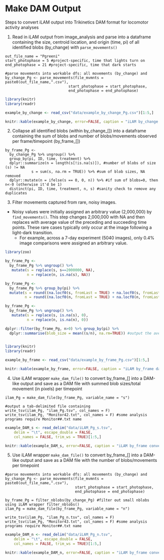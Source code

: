 # Make DAM Output

Steps to convert iLAM output into Trikinetics DAM format for locomotor activity analyses

1.  Read in iLAM output from image_analysis and parse into a dataframe containing the size, centroid location, and origin (time, pi) of all identified blobs (by_change) with `parse_movements()`

```         
out_file_name = "Pgreeni"
start_photophase = 5 #project-specific, time that lights turn on
end_photophase = 21 #project-specific, time that dark starts

#parse movements into workable dfs: all movements (by_change) and
by_change_Pg <- parse_movements(file_mvmnts = paste0(out_file_name,".csv"),
                             start_photophase = start_photophase,
                             end_photophase = end_photophase)
```

```r
library(knitr)
library(readr)

example_by_change <- read_csv("data/example_by_change_Pg.csv")[1:5,]

knitr::kable(example_by_change, error=FALSE, caption = "iLAM by_change data frame")

```

2.  Collapse all identified blobs (within by_change\_[]) into a dataframe containing the sum of blobs and number of blobs/movements observed per frame/timepoint (by_frame\_[])

```         
by_frame_Pg <- 
  by_change_Pg %>% ungroup() %>% 
  group_by(pi, ID, time, treatment) %>%
  dplyr::summarize(n = length(s[!is.na(s)]), #number of blobs of size (s) != NA
            s = sum(s, na.rm = TRUE)) %>% #sum of blob sizes, NA removed
  dplyr::mutate(n = ifelse(s == 0, 0, n)) %>% #if sum of blobs=0, then n<-0 (otherwise it'd be 1)
  distinct(pi, ID, time, treatment, n, s) #sanity check to remove any duplicates
```

3.  Filter movements captured from rare, noisy images.

-   Noisy values were initially assigned an arbitrary value (2,000,000) by `find_movements()`. This step changes 2,000,000 with NA and then replaces with average value of the preceding and succeeding time points. These rare cases typically only occur at the image following a light-dark transition.
    -   For example, across a 7-day experiment (5040 images), only 0.4% image comparisons were assigned an arbitrary value.

``` R
library(zoo)

by_frame_Pg <-
  by_frame_Pg %>% ungroup() %>%
   mutate(s = replace(s, s==2000000, NA),
          n = replace(n, is.na(s), NA))

by_frame_Pg <-
  by_frame_Pg %>% group_by(pi) %>%
  mutate(s = round((na.locf0(s, fromLast = TRUE) + na.locf0(s, fromLast = FALSE))/2,0),
         n = round((na.locf0(n, fromLast = TRUE) + na.locf0(n, fromLast = FALSE))/2,0)) %>% ungroup()

by_frame_Pg <-
  by_frame_Pg %>% ungroup() %>%
   mutate(s = replace(s, is.na(s), 0),
          n = replace(n, is.na(n), 0))

dplyr::filter(by_frame_Pg, n>0) %>% group_by(pi) %>%
  dplyr::summarise(blob_size = mean((s/n), na.rm=TRUE)) #output the average blob size
  
```

```r
library(knitr)
library(readr)

example_by_frame <- read_csv("data/example_by_frame_Pg.csv")[1:5,]

knitr::kable(example_by_frame, error=FALSE, caption = "iLAM by_frame data frame")

```

4.  Use iLAM wrapper `make_dam_file()` to convert by_frame\_[] into a DAM-like output and save as a DAM file with summed blob sizes/total movement (in pixels) per timepoint

```         
ilam_Pg = make_dam_file(by_frame_Pg, variable_name = "s") 

#output a tab-delimited file containing 
write_tsv(ilam_Pg, "ilam_Pg.tsv", col_names = F)
write_tsv(ilam_Pg, "Monitor42.txt", col_names = F) #some analysis programs require Monitor##.txt name
```

```r

example_DAM_s <- read_delim("data/iLAM_Pg_s.tsv", 
    delim = "\t", escape_double = FALSE, 
    col_names = FALSE, trim_ws = TRUE)[1:5,]

knitr::kable(example_DAM_s, error=FALSE, caption = "iLAM by_frame converted to DAM format")

```

5.  Use iLAM wrapper `make_dam_file()` to convert by_frame\_[] into a DAM-like output and save as a DAM file with the number of blobs/movements per timepoint

```         
#parse movements into workable dfs: all movements (by_change) and
by_change_Pg <- parse_movements(file_mvmnts = paste0(out_file_name,".csv"),
                                start_photophase = start_photophase,
                                end_photophase = end_photophase)

by_frame_Pg = filter_nblobs(by_change_Pg) #filter out small nblobs using iLAM wrapper filter_nblobs()
ilam_Pg = make_dam_file(by_frame_Pg, variable_name = "n")

write_tsv(ilam_Pg, "ilam_Pg_n.tsv", col_names = F)
write_tsv(ilam_Pg, "Monitor43.txt", col_names = F) #some analysis programs require Monitor##.txt name
```

```r

example_DAM_n <- read_delim("data/iLAM_Pg_n.tsv", 
    delim = "\t", escape_double = FALSE, 
    col_names = FALSE, trim_ws = TRUE)[1:5,]

knitr::kable(example_DAM_n, error=FALSE, caption = "iLAM by_frame converted to DAM format")

```
